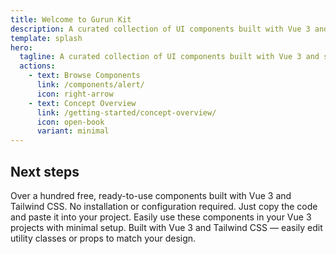 ```yaml
---
title: Welcome to Gurun Kit
description: A curated collection of UI components built with Vue 3 and styled using Tailwind CSS, designed for quickly building modern web pages.
template: splash
hero:
  tagline: A curated collection of UI components built with Vue 3 and styled using Tailwind CSS, designed for quickly building modern web pages.
  actions:
    - text: Browse Components
      link: /components/alert/
      icon: right-arrow
    - text: Concept Overview
      link: /getting-started/concept-overview/
      icon: open-book
      variant: minimal
---
```



## Next steps

<CardGrid>
	<Card title="15+ Free Components" icon="rocket">
  		Over a hundred free, ready-to-use components built with Vue 3 and Tailwind CSS.
	</Card>
	<Card title="No Setup Needed" icon="setting">
		No installation or configuration required. Just copy the code and paste it into your project.
	</Card>
	<Card title="Plug and Play" icon="puzzle">
		Easily use these components in your Vue 3 projects with minimal setup.
	</Card>
	<Card title="Fully Customizable" icon="star">
		Built with Vue 3 and Tailwind CSS — easily edit utility classes or props to match your design.
	</Card>
</CardGrid>
